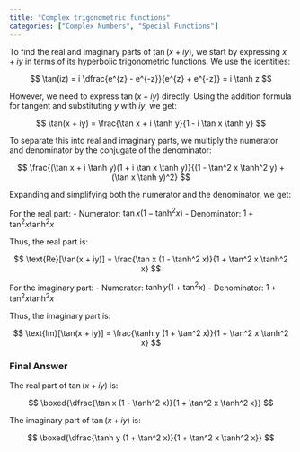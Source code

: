 ```yaml
---
title: "Complex trigonometric functions"
categories: ["Complex Numbers", "Special Functions"]
---
```




To find the real and imaginary parts of $\tan(x + iy)$, we start by expressing $x + iy$ in terms of its hyperbolic trigonometric functions. We use the identities:


$$
\tan(iz) = i \dfrac{e^{z} - e^{-z}}{e^{z} + e^{-z}} = i \tanh z
$$


However, we need to express $\tan(x + iy)$ directly. Using the addition formula for tangent and substituting $y$ with $iy$, we get:


$$
\tan(x + iy) = \frac{\tan x + i \tanh y}{1 - i \tan x \tanh y}
$$


To separate this into real and imaginary parts, we multiply the numerator and denominator by the conjugate of the denominator:


$$
\frac{(\tan x + i \tanh y)(1 + i \tan x \tanh y)}{(1 - \tan^2 x \tanh^2 y) + (\tan x \tanh y)^2}
$$


Expanding and simplifying both the numerator and the denominator, we get:

For the real part:
- Numerator: $\tan x (1 - \tanh^2 x)$
- Denominator: $1 + \tan^2 x \tanh^2 x$

Thus, the real part is:


$$
\text{Re}[\tan(x + iy)] = \frac{\tan x (1 - \tanh^2 x)}{1 + \tan^2 x \tanh^2 x}
$$


For the imaginary part:
- Numerator: $\tanh y (1 + \tan^2 x)$
- Denominator: $1 + \tan^2 x \tanh^2 x$

Thus, the imaginary part is:


$$
\text{Im}[\tan(x + iy)] = \frac{\tanh y (1 + \tan^2 x)}{1 + \tan^2 x \tanh^2 x}
$$


### Final Answer
The real part of $\tan(x + iy)$ is:

$$
\boxed{\dfrac{\tan x (1 - \tanh^2 x)}{1 + \tan^2 x \tanh^2 x}}
$$


The imaginary part of $\tan(x + iy)$ is:

$$
\boxed{\dfrac{\tanh y (1 + \tan^2 x)}{1 + \tan^2 x \tanh^2 x}}
$$

